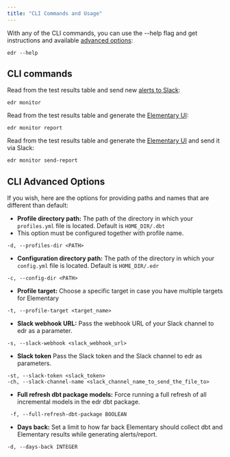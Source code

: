 ```yaml
---
title: "CLI Commands and Usage"
---
```


With any of the CLI commands, you can use the --help flag and get instructions and available [advanced options](./cli-advanced):

```shell
edr --help
```


## CLI commands

Read from the test results table and send new [alerts to Slack](./elementary-alerts):

```shell
edr monitor
```

Read from the test results table and generate the [Elementary UI](./elementary-report-ui):

```shell
edr monitor report
```

Read from the test results table and generate the [Elementary UI](./elementary-report-ui) and send it via Slack:

```shell
edr monitor send-report
```

## CLI Advanced Options

If you wish, here are the options for providing paths and names that are different than default:

- **Profile directory path:**
The path of the directory in which your `profiles.yml` file is located. Default is `HOME_DIR/.dbt`
- This option must be configured together with profile name.

```shell
-d, --profiles-dir <PATH>
```

- **Configuration directory path:**
The path of the directory in which your `config.yml` file is located. Default is `HOME_DIR/.edr`

```shell
-c, --config-dir <PATH>
```

- **Profile target:**
Choose a specific target in case you have multiple targets for Elementary

```shell
-t, --profile-target <target_name>
```

- **Slack webhook URL:**
Pass the webhook URL of your Slack channel to edr as a parameter.

```shell
-s, --slack-webhook <slack_webhook_url>
```

- **Slack token**
Pass the Slack token and the Slack channel to edr as parameters.

```shell
-st, --slack-token <slack_token>
-ch, --slack-channel-name <slack_channel_name_to_send_the_file_to>
```

- **Full refresh dbt package models:**
Force running a full refresh of all incremental models in the edr dbt package.

```shell
 -f, --full-refresh-dbt-package BOOLEAN
```

- **Days back:**
Set a limit to how far back Elementary should collect dbt and Elementary results while generating alerts/report.

```shell
-d, --days-back INTEGER
```